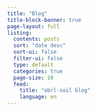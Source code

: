 ```yaml
---
title: "Blog"
title-block-banner: true
page-layout: full
listing: 
  contents: posts
  sort: "date desc"
  sort-ui: false
  filter-ui: false
  type: default
  categories: true
  page-size: 10
  feed: 
    title: "obrl-soil blog"
    language: en
---
```

